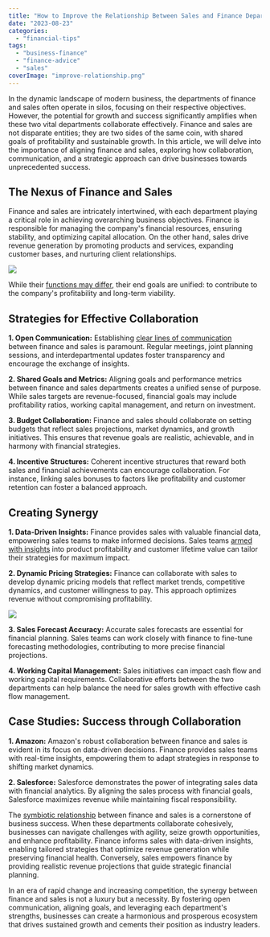 ```yaml
---
title: "How to Improve the Relationship Between Sales and Finance Departments"
date: "2023-08-23"
categories: 
  - "financial-tips"
tags: 
  - "business-finance"
  - "finance-advice"
  - "sales"
coverImage: "improve-relationship.png"
---
```


In the dynamic landscape of modern business, the departments of finance and sales often operate in silos, focusing on their respective objectives. However, the potential for growth and success significantly amplifies when these two vital departments collaborate effectively. Finance and sales are not disparate entities; they are two sides of the same coin, with shared goals of profitability and sustainable growth. In this article, we will delve into the importance of aligning finance and sales, exploring how collaboration, communication, and a strategic approach can drive businesses towards unprecedented success.

## The Nexus of Finance and Sales

Finance and sales are intricately intertwined, with each department playing a critical role in achieving overarching business objectives. Finance is responsible for managing the company's financial resources, ensuring stability, and optimizing capital allocation. On the other hand, sales drive revenue generation by promoting products and services, expanding customer bases, and nurturing client relationships. 

![](/images/blog-images/gybNIcf.jpg)

While their [functions may differ](https://www.inc.com/jeff-haden/how-to-eliminate-the-age-old-conflict-between-sales-and-accounting-fri.html), their end goals are unified: to contribute to the company's profitability and long-term viability.

## Strategies for Effective Collaboration

**1. Open Communication:** Establishing [clear lines of communication](https://medium.com/@BetterCloud/how-to-improve-cross-departmental-communication-we-tried-it-it-works-53fb4af37e83) between finance and sales is paramount. Regular meetings, joint planning sessions, and interdepartmental updates foster transparency and encourage the exchange of insights.

**2. Shared Goals and Metrics:** Aligning goals and performance metrics between finance and sales departments creates a unified sense of purpose. While sales targets are revenue-focused, financial goals may include profitability ratios, working capital management, and return on investment.

**3. Budget Collaboration:** Finance and sales should collaborate on setting budgets that reflect sales projections, market dynamics, and growth initiatives. This ensures that revenue goals are realistic, achievable, and in harmony with financial strategies.

**4. Incentive Structures:** Coherent incentive structures that reward both sales and financial achievements can encourage collaboration. For instance, linking sales bonuses to factors like profitability and customer retention can foster a balanced approach.

## Creating Synergy

**1. Data-Driven Insights:** Finance provides sales with valuable financial data, empowering sales teams to make informed decisions. Sales teams [armed with insights](https://www.wlt.com/services/document-workflow) into product profitability and customer lifetime value can tailor their strategies for maximum impact.

**2. Dynamic Pricing Strategies:** Finance can collaborate with sales to develop dynamic pricing models that reflect market trends, competitive dynamics, and customer willingness to pay. This approach optimizes revenue without compromising profitability.

![](/images/blog-images/Vm41IjU.jpg)

**3. Sales Forecast Accuracy:** Accurate sales forecasts are essential for financial planning. Sales teams can work closely with finance to fine-tune forecasting methodologies, contributing to more precise financial projections.

**4. Working Capital Management:** Sales initiatives can impact cash flow and working capital requirements. Collaborative efforts between the two departments can help balance the need for sales growth with effective cash flow management.

## Case Studies: Success through Collaboration

**1. Amazon:** Amazon's robust collaboration between finance and sales is evident in its focus on data-driven decisions. Finance provides sales teams with real-time insights, empowering them to adapt strategies in response to shifting market dynamics.

**2. Salesforce:** Salesforce demonstrates the power of integrating sales data with financial analytics. By aligning the sales process with financial goals, Salesforce maximizes revenue while maintaining fiscal responsibility.

The [symbiotic relationship](https://www.fastcompany.com/3000584/9-ways-great-companies-organize-their-teams-success) between finance and sales is a cornerstone of business success. When these departments collaborate cohesively, businesses can navigate challenges with agility, seize growth opportunities, and enhance profitability. Finance informs sales with data-driven insights, enabling tailored strategies that optimize revenue generation while preserving financial health. Conversely, sales empowers finance by providing realistic revenue projections that guide strategic financial planning.

In an era of rapid change and increasing competition, the synergy between finance and sales is not a luxury but a necessity. By fostering open communication, aligning goals, and leveraging each department's strengths, businesses can create a harmonious and prosperous ecosystem that drives sustained growth and cements their position as industry leaders.
